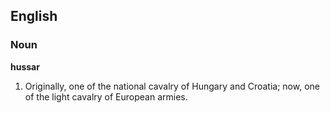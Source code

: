 ==English==

===Noun===

'''hussar'''

#Originally, one of the national cavalry of Hungary and Croatia; now, one of the light cavalry of European armies.